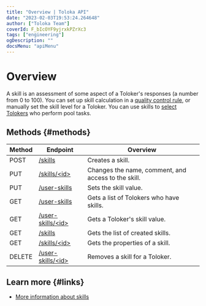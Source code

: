 ```yaml
---
title: "Overview | Toloka API"
date: "2023-02-03T19:53:24.264648"
author: ["Toloka Team"]
coverId: F_bIcOYF9yjrxkPZrXc3
tags: ["engineering"]
ogDescription: ""
docsMenu: "apiMenu"
---
```


# Overview

A skill is an assessment of some aspect of a Toloker's responses (a number from 0 to 100). You can set up skill calculation in a [quality control rule](/docs-new/api/quality-control), or manually set the skill level for a Toloker. You can use skills to [select Tolokers](/docs-new/api/filter-skill) who perform pool tasks.

## Methods {#methods}

Method | Endpoint | Overview
----- | ----- | -----
POST | [/skills](/docs-new/api/create-skill) | Creates a skill.
PUT | [/skills/<id\>](/docs-new/api/edit-skill) | Changes the name, comment, and access to the skill.
PUT | [/user-skills](/docs-new/api/set-skill) | Sets the skill value.
GET | [/user-skills](/docs-new/api/get-user-skill-list) | Gets а list of Tolokers who have skills.
GET | [/user-skills/<id\>](/docs-new/api/get-user-skill) | Gets a Toloker's skill value.
GET | [/skills](/docs-new/api/get-skill-list) | Gets the list of created skills.
GET | [/skills/<id\>](/docs-new/api/get-skill) | Gets the properties of a skill.
DELETE | [/user-skills/<id\>](/docs-new/api/delete-skill) | Removes a skill for a Toloker.

## Learn more {#links}

- [More information about skills](https://toloka.ai/en/docs/guide/concepts/nav)
